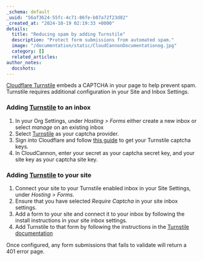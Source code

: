 ```yaml
---
_schema: default
_uuid: "56af3624-55fc-4c71-86fe-b07a72f23d82"
_created_at: "2024-10-19 02:19:33 +0000"
details:
  title: "Reducing spam by adding Turnstile"
  description: "Protect form submissions from automated spam."
  image: "/documentation/static/CloudCannonDocumentationog.jpg"
  category: []
  related_articles:
author_notes:
  docshots:
---
```


[Cloudflare Turnstile](https://developers.cloudflare.com/turnstile/) embeds a CAPTCHA in your page to help prevent spam. Turnstile requires additional configuration in your Site and Inbox Settings.

### Adding [Turnstile](https://developers.cloudflare.com/turnstile/) to an inbox

1. In your Org Settings, under *Hosting &gt; Forms* either create a new inbox or select *manage* on an existing inbox
2. Select [Turnstile](https://developers.cloudflare.com/turnstile/) as your captcha provider.
3. Sign into Cloudflare and follow [this guide](https://developers.cloudflare.com/turnstile/get-started/) to get your Turnstile captcha keys.
4. In CloudCannon, enter your secret as your captcha secret key, and your site key as your captcha site key.

### Adding [Turnstile](https://developers.cloudflare.com/turnstile/) to your site

1. Connect your site to your Turnstile enabled inbox in your Site Settings, under *Hosting &gt; Forms.*
2. Ensure that you have selected *Require Captcha* in your site inbox settings.
3. Add a form to your site and connect it to your inbox by following the install instructions in your site inbox settings.
4. Add Turnstile to that form by following the instructions in the [Turnstile documentation](https://developers.cloudflare.com/turnstile/get-started/)

Once configured, any form submissions that fails to validate will return a 401 error page.
